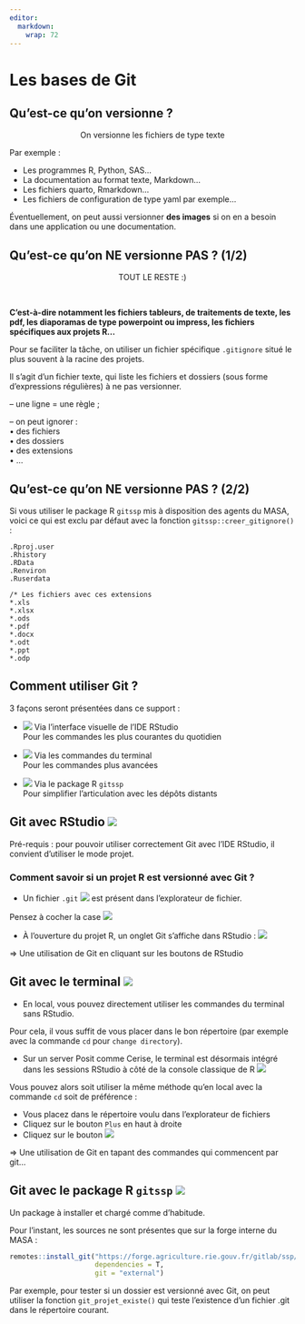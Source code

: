 ```yaml
---
editor: 
  markdown: 
    wrap: 72
---
```


# Les bases de Git {.backgroundTitre}

## Qu'est-ce qu'on versionne ?

<p style="text-align: center;">[On versionne les fichiers de type texte]{.content-box-green}</p>

Par exemple :

-   Les programmes R, Python, SAS...\
-   La documentation au format texte, Markdown...\
-   Les fichiers quarto, Rmarkdown...\
-   Les fichiers de configuration de type yaml par exemple...

Éventuellement, on peut aussi versionner **des images** si on en a
besoin dans une application ou une documentation.

## Qu'est-ce qu'on NE versionne PAS ? (1/2)

<p style="text-align: center;">[TOUT LE RESTE :)]{.content-box-red}</p>  

<br>

**C'est-à-dire notamment les fichiers tableurs, de traitements de texte,
les pdf, les diaporamas de type powerpoint ou impress, les fichiers
spécifiques aux projets R...**

Pour se faciliter la tâche, on utiliser un fichier spécifique
`.gitignore` situé le plus souvent à la racine des projets.

Il s'agit d'un fichier texte, qui liste les fichiers et dossiers (sous
forme d'expressions régulières) à ne pas versionner.

-- une ligne = une règle ;

-- on peut ignorer :\
• des fichiers\
• des dossiers\
• des extensions\
• ...

## Qu'est-ce qu'on NE versionne PAS ? (2/2)

Si vous utiliser le package R `gitssp` mis à disposition des agents du
MASA, voici ce qui est exclu par défaut avec la fonction
`gitssp::creer_gitignore()` :

```         
.Rproj.user
.Rhistory
.RData
.Renviron
.Ruserdata

/* Les fichiers avec ces extensions
*.xls
*.xlsx
*.ods
*.pdf
*.docx
*.odt
*.ppt
*.odp
```

## Comment utiliser Git ?

3 façons seront présentées dans ce support :

-   ![](img/icone_rstudio.png){.inlineimage} Via l'interface visuelle de
    l'IDE RStudio\
    [Pour les commandes les plus courantes du quotidien]{.Macaron2}

-   ![](img/icone_terminal.png){.inlineimage} Via les commandes du
    terminal\
    [Pour les commandes plus avancées]{.Macaron2}

-   ![](img/icone_gitssp.png){.inlineimage} Via le package R `gitssp`\
    [Pour simplifier l'articulation avec les dépôts distants]{.Macaron2}

## Git avec RStudio ![](img/icone_rstudio.png)

[Pré-requis : pour pouvoir utiliser correctement Git avec l'IDE RStudio,
il convient d'utiliser le mode projet.]{.red}

### Comment savoir si un projet R est versionné avec Git ?

-   Un fichier `.git` ![](img/fichier_git.png){.inlineimage} est présent
    dans l'explorateur de fichier.

::: callout-note
Pensez à cocher la case
![](img/montrer_fichiers_caches.png){.inlineimage}
:::

-   À l'ouverture du projet R, un onglet Git s'affiche dans RStudio :
    ![](img/onglet_git.png){fig-align="center"}

[=\> Une utilisation de Git en cliquant sur les boutons de
RStudio]{.red}

## Git avec le terminal ![](img/icone_terminal.png)

-   En local, vous pouvez directement utiliser les commandes du terminal
    sans RStudio.

Pour cela, il vous suffit de vous placer dans le bon répertoire (par
exemple avec la commande `cd` pour `change directory`).

-   Sur un server Posit comme Cerise, le terminal est désormais intégré
    dans les sessions RStudio à côté de la console classique de R
    ![](img/onglet_terminal.png){.inlineimage}

Vous pouvez alors soit utiliser la même méthode qu'en local avec la
commande `cd` soit de préférence :

-   Vous placez dans le répertoire voulu dans l'explorateur de fichiers\
-   Cliquez sur le bouton `Plus` en haut à droite\
-   Cliquez sur le bouton
    ![](img/ouvrir_nouveau_terminal_ici.png){.inlineimage}

[=\> Une utilisation de Git en tapant des commandes qui commencent par
git...]{.red}

## Git avec le package R `gitssp` ![](img/icone_gitssp.png)

Un package à installer et chargé comme d'habitude.

Pour l'instant, les sources ne sont présentes que sur la forge interne
du MASA :

``` r
remotes::install_git("https://forge.agriculture.rie.gouv.fr/gitlab/ssp/bmis/gitssp",
                     dependencies = T,
                     git = "external")
```

Par exemple, pour tester si un dossier est versionné avec Git, on peut
utiliser la fonction `git_projet_existe()` qui teste l'existence d'un
fichier .git dans le répertoire courant.
